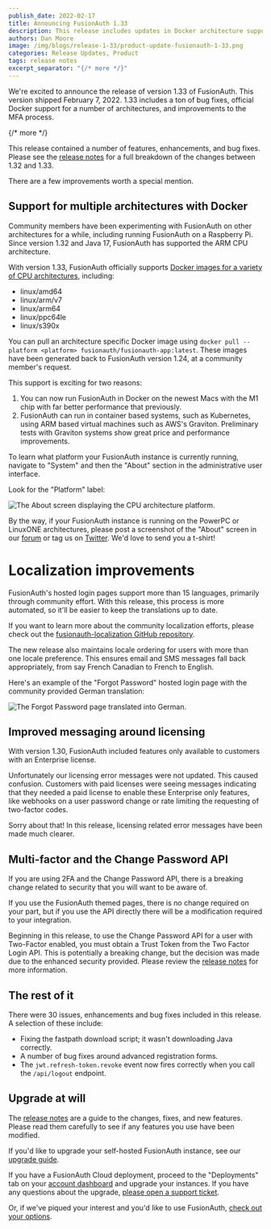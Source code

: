 ```yaml
---
publish_date: 2022-02-17 
title: Announcing FusionAuth 1.33
description: This release includes updates in Docker architecture support, improved localization and more.
authors: Dan Moore
image: /img/blogs/release-1-33/product-update-fusionauth-1-33.png
categories: Release Updates, Product
tags: release notes
excerpt_separator: "{/* more */}"
---
```


We're excited to announce the release of version 1.33 of FusionAuth. This version shipped February 7, 2022. 1.33 includes a ton of bug fixes, official Docker support for a number of architectures, and improvements to the MFA process.

{/* more */}

This release contained a number of features, enhancements, and bug fixes. Please see the [release notes](/docs/release-notes/#version-1-33-0) for a full breakdown of the changes between 1.32 and 1.33. 

There are a few improvements worth a special mention.

## Support for multiple architectures with Docker

Community members have been experimenting with FusionAuth on other architectures for a while, including running FusionAuth on a Raspberry Pi. Since version 1.32 and Java 17, FusionAuth has supported the ARM CPU architecture. 

With version 1.33, FusionAuth officially supports [Docker images for a variety of CPU architectures](https://hub.docker.com/r/fusionauth/fusionauth-app/tags), including:

* linux/amd64
* linux/arm/v7
* linux/arm64
* linux/ppc64le
* linux/s390x

You can pull an architecture specific Docker image using `docker pull --platform <platform> fusionauth/fusionauth-app:latest`. These images have been generated back to FusionAuth version 1.24, at a community member's request.

This support is exciting for two reasons:

1. You can now run FusionAuth in Docker on the newest Macs with the M1 chip with far better performance that previously.
2. FusionAuth can run in container based systems, such as Kubernetes, using ARM based virtual machines such as AWS's Graviton. Preliminary tests with Graviton systems show great price and performance improvements.

To learn what platform your FusionAuth instance is currently running, navigate to "System" and then the "About" section in the administrative user interface.

Look for the "Platform" label:

![The About screen displaying the CPU architecture platform.](/img/blogs/release-1-33/about-screen.png)

By the way, if your FusionAuth instance is running on the PowerPC or LinuxONE architectures, please post a screenshot of the "About" screen in our [forum](/community/forum/) or tag us on [Twitter](https://twitter.com/fusionauth). We'd love to send you a t-shirt!

# Localization improvements

FusionAuth's hosted login pages support more than 15 languages, primarily through community effort. With this release, this process is more automated, so it'll be easier to keep the translations up to date.

If you want to learn more about the community localization efforts, please check out the [fusionauth-localization GitHub repository](https://github.com/FusionAuth/fusionauth-localization).

The new release also maintains locale ordering for users with more than one locale preference. This ensures email and SMS messages fall back appropriately, from say French Canadian to French to English.

Here's an example of the "Forgot Password" hosted login page with the community provided German translation:

![The Forgot Password page translated into German.](/img/blogs/release-1-33/forgot-password.png)

## Improved messaging around licensing

With version 1.30, FusionAuth included features only available to customers with an Enterprise license.

Unfortunately our licensing error messages were not updated. This caused confusion. Customers with paid licenses were seeing messages indicating that they needed a paid license to enable these Enterprise only features, like webhooks on a user password change or rate limiting the requesting of two-factor codes.

Sorry about that! In this release, licensing related error messages have been made much clearer.

## Multi-factor and the Change Password API

If you are using 2FA and the Change Password API, there is a breaking change related to security that you will want to be aware of. 

If you use the FusionAuth themed pages, there is no change required on your part, but if you use the API directly there will be a modification required to your integration.

Beginning in this release, to use the Change Password API for a user with Two-Factor enabled, you must obtain a Trust Token from the Two Factor Login API. This is potentially a breaking change, but the decision was made due to the enhanced security provided. Please review the [release notes](/docs/release-notes/#version-1-33-0) for more information.

## The rest of it

There were 30 issues, enhancements and bug fixes included in this release. A selection of these include:

* Fixing the fastpath download script; it wasn't downloading Java correctly.
* A number of bug fixes around advanced registration forms.
* The `jwt.refresh-token.revoke` event now fires correctly when you call the `/api/logout` endpoint.

## Upgrade at will

The [release notes](/docs/release-notes/#version-1-33-0) are a guide to the changes, fixes, and new features. Please read them carefully to see if any features you use have been modified.

If you'd like to upgrade your self-hosted FusionAuth instance, see our [upgrade guide](/docs/v1/tech/admin-guide/upgrade). 

If you have a FusionAuth Cloud deployment, proceed to the "Deployments" tab on your [account dashboard](https://account.fusionauth.io/account/deployment/) and upgrade your instances. If you have any questions about the upgrade, [please open a support ticket](https://account.fusionauth.io/account/support/).

Or, if we've piqued your interest and you'd like to use FusionAuth, [check out your options](/pricing).

